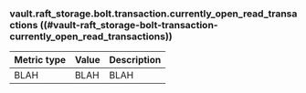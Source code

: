 ### vault.raft_storage.bolt.transaction.currently_open_read_transactions ((#vault-raft_storage-bolt-transaction-currently_open_read_transactions))

Metric type | Value | Description
----------- | ----- | -----------
BLAH     | BLAH    | BLAH